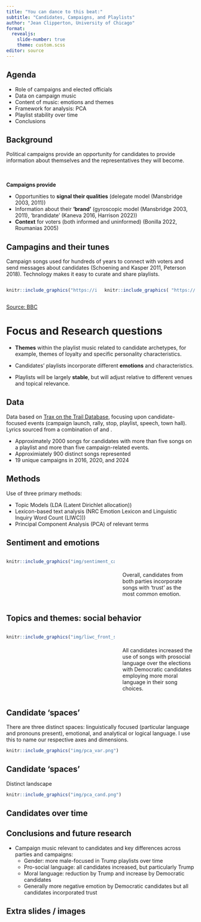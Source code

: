 ```yaml
---
title: "You can dance to this beat:"
subtitle: "Candidates, Campaigns, and Playlists"
author: "Jean Clipperton, University of Chicago"
format:
  revealjs:
    slide-number: true 
    theme: custom.scss
editor: source
---
```


## Agenda

-   Role of campaigns and elected officials
-   Data on campaign music
-   Content of music: emotions and themes
-   Framework for analysis: PCA
-   Playlist stability over time
-   Conclusions

## Background

Political campaigns provide an opportunity for candidates to provide information about themselves and the representatives they will become. 

<br><br>
**Campaigns provide**

* Opportunities to **signal their qualities** (delegate model (Mansbridge 2003, 2011))
* Information about their **'brand'** (gyroscopic model (Mansbridge 2003, 2011), 'brandidate' (Kaneva 2016, Harrison 2022))
* **Context** for voters (both informed and uninformed) (Bonilla 2022, Roumanias 2005)


## Campagins and their tunes
Campaign songs used for hundreds of years to connect with voters and send messages about candidates (Schoening and Kasper 2011, Peterson 2018). Technology makes it easy to curate and share playlists. 

::: {.fragment} 

:::{.columns} 
::: {.column width="50%"}
```r
knitr::include_graphics("https://ichef.bbci.co.uk/news/1632/idt2/idt2/12dd9f0e-9d77-4a18-aad3-c5eb555f6120/image/816")
```
:::

::: {.column width="50%"}
```r
knitr::include_graphics( "https://ichef.bbci.co.uk/news/1632/idt2/idt2/30f8d633-b2f7-4780-9eff-3adabcd769e9/image/816")
```
:::

:::
[Source: BBC](https://www.bbc.com/news/entertainment-arts-54644163)
:::


# Focus and Research questions
* **Themes** within the playlist music related to candidate archetypes, for example, themes of loyalty and specific personality characteristics. 

* Candidates' playlists incorporate different **emotions** and characteristics. 

* Playlists will be largely **stable**, but will adjust relative to different venues and topical relevance. 

## Data
Data based on [Trax on the Trail Database](https://db.traxonthetrail.com/), focusing upon candidate-focused events (campaign launch, rally, stop, playlist, speech, town hall). Lyrics sourced from a combination of \url{genius.com} and \url{lyricsmania.com}.

* Approximately 2000 songs for candidates with more than five songs on a playlist and more than five campaign-related events.
* Approximiately 900 distinct songs represented
* 19 unique campaigns in 2016, 2020, and 2024

## Methods
Use of three primary methods:

* Topic Models (LDA (Latent Dirichlet allocation))
* Lexicon-based text analysis (NRC Emotion Lexicon and Linguistic Inquiry Word Count (LIWC)))
* Principal Component Analysis (PCA) of relevant terms


## Sentiment and emotions

:::{.columns}
::: {.column width="60%"}
```r
knitr::include_graphics("img/sentiment_camp_nrc.png")
```
:::

::: {.column width="40%" }
<br><br>
Overall, candidates from both parties incorporate songs with 'trust' as the most common emotion.
:::

:::

## Topics and themes: social behavior



:::{.columns}
::: {.column width="60%"}
```r
knitr::include_graphics("img/liwc_front_soc.png")
```
:::

::: {.column width="40%" .v-center}
<br><br>
All candidates increased the use of songs with prosocial language over the elections with Democratic candidates employing more moral language in their song choices. 
:::

:::


## Candidate 'spaces'
There are three distinct spaces: linguistically focused (particular language and pronouns present), emotional, and analytical or logical language. I use this to name our respective axes and dimensions. 

:::{.fragment}
```r
knitr::include_graphics("img/pca_var.png")
```
:::

## Candidate 'spaces'
Distinct landscape 

```r
knitr::include_graphics("img/pca_cand.png")
```

## Candidates over time


## Conclusions and future research

* Campaign music relevant to candidates and key differences across parties and campaigns:
  * Gender: more male-focused in Trump playlists over time
  * Pro-social language: all candidates increased, but particularly Trump
  * Moral language: reduction by Trump and increase by Democratic candidates
  * Generally more negative emotion by Democratic candidates but all candidates incorporated trust

## Extra slides / images

